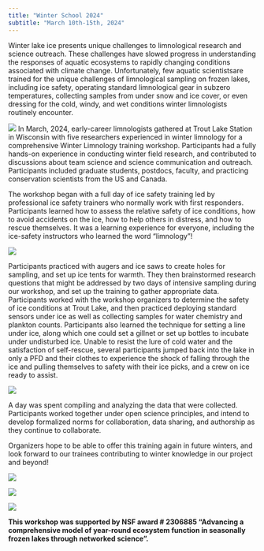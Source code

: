 ```yaml
---
title: "Winter School 2024"
subtitle: "March 10th-15th, 2024"
---
```


Winter lake ice presents unique challenges to limnological research and science outreach. These challenges have slowed progress in understanding the responses of aquatic ecosystems to rapidly changing conditions associated with climate change. Unfortunately, few aquatic scientistsare trained for the unique challenges of limnological sampling on frozen lakes, including ice safety, operating standard limnological gear in subzero temperatures, collecting samples from under snow and ice cover, or even dressing for the cold, windy, and wet conditions winter limnologists routinely encounter. 

![](images/ws_group.jpg)
 In March, 2024, early-career limnologists gathered at Trout Lake Station in Wisconsin with five researchers experienced in winter limnology  for a comprehensive Winter Limnology training workshop. Participants had a fully hands-on experience in conducting winter field research, and contributed to discussions about team science and science communication and outreach. Participants included graduate students, postdocs, faculty, and practicing conservation scientists from the US and Canada. 
 
 The workshop began with a full day of ice safety training led by professional ice safety trainers who normally work with first responders. Participants learned how to assess the relative safety of ice conditions, how to avoid accidents on the ice, how to help others in distress, and how to rescue themselves. It was a learning experience for everyone, including the ice-safety instructors who learned the word “limnology”!
 
![](images/ws_rescue.jpg)

Participants practiced with augers and ice saws to create holes for sampling, and set up ice tents for warmth. They then brainstormed research questions that might be addressed by two days of intensive sampling during our workshop, and set up the training to gather appropriate data. Participants worked with the workshop organizers to determine the safety of ice conditions at Trout Lake, and then practiced deploying standard sensors under ice as well as collecting samples for water chemistry and plankton counts. Participants also learned the technique for setting a line under ice, along which one could set a gillnet or set up bottles to incubate under undisturbed ice. Unable to resist the lure of cold water and the satisfaction of self-rescue, several participants jumped back into the lake in only a PFD and their clothes to experience the shock of falling through the ice and pulling themselves to safety with their ice picks, and a crew on ice ready to assist. 
 
![](images/ws_auger.jpg)

A day was spent compiling and analyzing the data that were collected. Participants worked together under open science principles, and intend to develop formalized norms for collaboration, data sharing, and authorship as they continue to collaborate. 

Organizers hope to be able to offer this training again in future winters, and look forward to our trainees contributing to winter knowledge in our project and beyond!

![](images/ws_sled.jpeg)

![](images/ws_tent.jpg)

![](images/ws_plank.jpg)

__This workshop was supported by NSF award # 2306885 “Advancing a comprehensive model of year-round ecosystem function in seasonally frozen lakes through networked science”.__